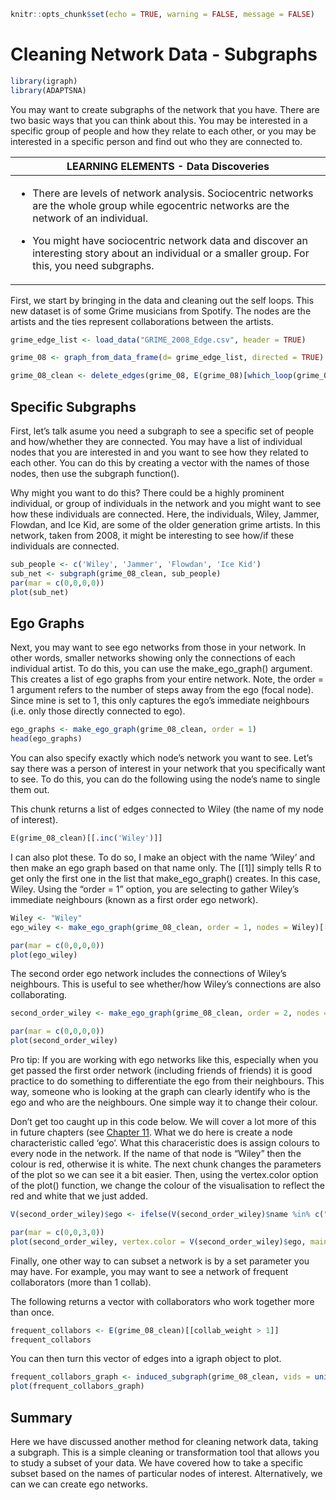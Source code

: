 ```{r setup, include=FALSE}
knitr::opts_chunk$set(echo = TRUE, warning = FALSE, message = FALSE)
```

# Cleaning Network Data - Subgraphs

```{r}
library(igraph)
library(ADAPTSNA)
```

You may want to create subgraphs of the network that you have. There are two basic ways that you can think about this. You may be interested in a specific group of people and how they relate to each other, or you may be interested in a specific person and find out who they are connected to.

+------------------------------------------------------------------------------------------------------------------------------------------------------+
| **LEARNING ELEMENTS - Data Discoveries**                                                                                                             |
+======================================================================================================================================================+
| -   There are levels of network analysis. Sociocentric networks are the whole group while egocentric networks are the network of an individual.      |
|                                                                                                                                                      |
| -   You might have sociocentric network data and discover an interesting story about an individual or a smaller group. For this, you need subgraphs. |
+------------------------------------------------------------------------------------------------------------------------------------------------------+

First, we start by bringing in the data and cleaning out the self loops. This new dataset is of some Grime musicians from Spotify. The nodes are the artists and the ties represent collaborations between the artists.

```{r}
grime_edge_list <- load_data("GRIME_2008_Edge.csv", header = TRUE)

grime_08 <- graph_from_data_frame(d= grime_edge_list, directed = TRUE)
```

```{r}
grime_08_clean <- delete_edges(grime_08, E(grime_08)[which_loop(grime_08)])

```

## Specific Subgraphs

First, let's talk asume you need a subgraph to see a specific set of people and how/whether they are connected. You may have a list of individual nodes that you are interested in and you want to see how they related to each other. You can do this by creating a vector with the names of those nodes, then use the subgraph function().

Why might you want to do this? There could be a highly prominent individual, or group of individuals in the network and you might want to see how these individuals are connected. Here, the individuals, Wiley, Jammer, Flowdan, and Ice Kid, are some of the older generation grime artists. In this network, taken from 2008, it might be interesting to see how/if these individuals are connected.

```{r}
sub_people <- c('Wiley', 'Jammer', 'Flowdan', 'Ice Kid')
sub_net <- subgraph(grime_08_clean, sub_people) 
par(mar = c(0,0,0,0))
plot(sub_net)
```

## Ego Graphs

Next, you may want to see ego networks from those in your network. In other words, smaller networks showing only the connections of each individual artist. To do this, you can use the make_ego_graph() argument. This creates a list of ego graphs from your entire network. Note, the order = 1 argument refers to the number of steps away from the ego (focal node). Since mine is set to 1, this only captures the ego's immediate neighbours (i.e. only those directly connected to ego).

```{r}
ego_graphs <- make_ego_graph(grime_08_clean, order = 1)
head(ego_graphs)
```

You can also specify exactly which node's network you want to see. Let's say there was a person of interest in your network that you specifically want to see. To do this, you can do the following using the node's name to single them out.

This chunk returns a list of edges connected to Wiley (the name of my node of interest).

```{r}
E(grime_08_clean)[[.inc('Wiley')]]
```

I can also plot these. To do so, I make an object with the name 'Wiley' and then make an ego graph based on that name only. The \[\[1\]\] simply tells R to get only the first one in the list that make_ego_graph() creates. In this case, Wiley. Using the "order = 1" option, you are selecting to gather Wiley's immediate neighbours (known as a first order ego network).

```{r}
Wiley <- "Wiley"
ego_wiley <- make_ego_graph(grime_08_clean, order = 1, nodes = Wiley)[[1]]

par(mar = c(0,0,0,0))
plot(ego_wiley)
```

The second order ego network includes the connections of Wiley's neighbours. This is useful to see whether/how Wiley's connections are also collaborating.

```{r}
second_order_wiley <- make_ego_graph(grime_08_clean, order = 2, nodes = Wiley)[[1]]

par(mar = c(0,0,0,0))
plot(second_order_wiley)
```

Pro tip: If you are working with ego networks like this, especially when you get passed the first order network (including friends of friends) it is good practice to do something to differentiate the ego from their neighbours. This way, someone who is looking at the graph can clearly identify who is the ego and who are the neighbours. One simple way it to change their colour.

Don't get too caught up in this code below. We will cover a lot more of this in future chapters (see [Chapter 11](Intermediate%20Visualisation.qmd). What we do here is create a node characteristic called 'ego'. What this characeristic does is assign colours to every node in the network. If the name of that node is "Wiley" then the colour is red, otherwise it is white. The next chunk changes the parameters of the plot so we can see it a bit easier. Then, using the vertex.color option of the plot() function, we change the colour of the visualisation to reflect the red and white that we just added.

```{r}
V(second_order_wiley)$ego <- ifelse(V(second_order_wiley)$name %in% c("Wiley"), "red", "white")

par(mar = c(0,0,3,0))
plot(second_order_wiley, vertex.color = V(second_order_wiley)$ego, main = "Wiley's Second Order Ego Network")
```

Finally, one other way to can subset a network is by a set parameter you may have. For example, you may want to see a network of frequent collaborators (more than 1 collab).

The following returns a vector with collaborators who work together more than once.

```{r}
frequent_collabors <- E(grime_08_clean)[[collab_weight > 1]]
frequent_collabors
```

You can then turn this vector of edges into a igraph object to plot.

```{r}
frequent_collabors_graph <- induced_subgraph(grime_08_clean, vids = unique(c(ends(grime_08_clean, frequent_collabors)[, 1], ends(grime_08_clean, frequent_collabors)[, 2])))
plot(frequent_collabors_graph)

```

## Summary

Here we have discussed another method for cleaning network data, taking a subgraph. This is a simple cleaning or transformation tool that allows you to study a subset of your data. We have covered how to take a specific subset based on the names of particular nodes of interest. Alternatively, we can we can create ego networks.
